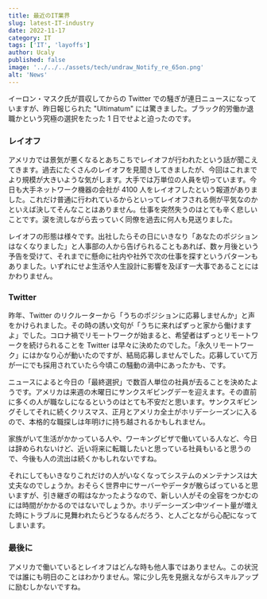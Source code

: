 ```yaml
---
title: 最近のIT業界
slug: latest-IT-industry
date: 2022-11-17
category: IT
tags: ['IT', 'layoffs']
author: Ucaly
published: false
image: '../../../assets/tech/undraw_Notify_re_65on.png'
alt: 'News'
---
```




イーロン・マスク氏が買収してからの Twitter での騒ぎが連日ニュースになっていますが、昨日報じられた "Ultimatum" には驚きました。ブラック的労働か退職かという究極の選択をたった 1 日でせよと迫ったのです。

### レイオフ

アメリカでは景気が悪くなるとあちこちでレイオフが行われたという話が聞こえてきます。過去にたくさんのレイオフを見聞きしてきましたが、今回はこれまでより規模が大きいような気がします。大手では万単位の人員を切っています。今日も大手ネットワーク機器の会社が 4100 人をレイオフしたという報道がありました。これだけ普通に行われているからといってレイオフされる側が平気なのかといえば決してそんなことはありません。仕事を突然失うのはとても辛く悲しいことです。涙を流しながら去っていく同僚を過去に何人も見送りました。

レイオフの形態は様々です。出社したらその日にいきなり「あなたのポジションはなくなりました」と人事部の人から告げられることもあれば、数ヶ月後という予告を受けて、それまでに懸命に社内や社外で次の仕事を探すというパターンもありました。いずれにせよ生活や人生設計に影響を及ぼす一大事であることにはかわりません。

### Twitter

昨年、Twitter のリクルーターから「うちのポジションに応募しませんか」と声をかけられました。その時の誘い文句が「うちに来ればずっと家から働けますよ」でした。コロナ禍でリモートワークが始まると、希望者はずっとリモートワークを続けられることを Twitter は早々に決めたのでした。「永久リモートワーク」にはかなり心が動いたのですが、結局応募しませんでした。応募していて万が一にでも採用されていたら今頃この騒動の渦中にあったかも、です。

ニュースによると今日の「最終選択」で数百人単位の社員が去ることを決めたようです。アメリカは来週の木曜日にサンクスギビングデーを迎えます。その直前に多くの人が職なしになるというのはとても不安だと思います。サンクスギビングそしてそれに続くクリスマス、正月とアメリカ全土がホリデーシーズンに入るので、本格的な職探しは年明けに持ち越されるかもしれません。

家族がいて生活がかかっている人や、ワーキングビザで働いている人など、今日は辞められないけど、近い将来に転職したいと思っている社員もいると思うので、今後も人の流出は続くかもしれないですね。

それにしてもいきなりこれだけの人がいなくなってシステムのメンテナンスは大丈夫なのでしょうか。おそらく世界中にサーバーやデータが散らばっていると思いますが、引き継ぎの暇はなかったようなので、新しい人がその全容をつかむのには時間がかかるのではないでしょうか。ホリデーシーズン中ツイート量が増えた時にトラブルに見舞われたらどうなるんだろう、と人ごとながら心配になってしまいます。

### 最後に

アメリカで働いているとレイオフはどんな時も他人事ではありません。この状況では誰にも明日のことはわかりません。常に少し先を見据えながらスキルアップに励むしかないですね。


